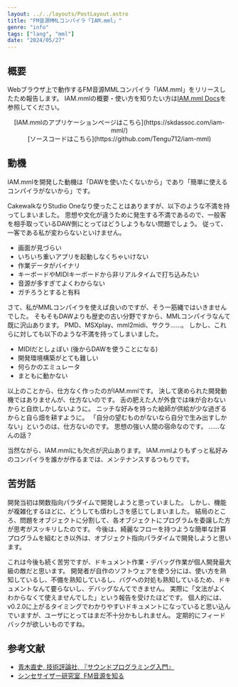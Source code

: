 ```yaml
---
layout: ../../layouts/PostLayout.astro
title: "FM音源MMLコンパイラ「IAM.mml」"
genre: "info"
tags: ["lang", "mml"]
date: "2024/05/27"
---
```


## 概要

Webブラウザ上で動作するFM音源MMLコンパイラ「IAM.mml」をリリースしたため報告します。
IAM.mmlの概要・使い方を知りたい方は<a href="https://skdassoc.com/iam-mml/docs/jp/about/">IAM.mml Docs</a>を参照してください。

<div style="text-align: center;">
[IAM.mmlのアプリケーションページはこちら](https://skdassoc.com/iam-mml/)
</div>

<div style="text-align: center;">
[ソースコードはこちら](https://github.com/Tengu712/iam-mml)
</div>



## 動機

IAM.mmlを開発した動機は「DAWを使いたくないから」であり「簡単に使えるコンパイラがないから」です。

CakewalkなりStudio Oneなり使ったことはありますが、以下のような不満を持ってしまいました。
思想や文化が違うために発生する不満であるので、一般客を相手取っているDAW側にとってはどうしようもない問題でしょう。
従って、一客である私が変わらないといけません。

- 画面が見づらい
- いちいち重いアプリを起動しなくちゃいけない
- 作業データがバイナリ
- キーボードやMIDIキーボードから非リアルタイムで打ち込みたい
- 音源が多すぎてよくわからない
- ガチろうとすると有料

さて、私がMMLコンパイラを使えば良いのですが、そう一筋縄ではいきませんでした。
そもそもDAWよりも歴史の古い分野ですから、MMLコンパイラなんて既に沢山あります。
PMD、MSXplay、mml2midi、サクラ……。
しかし、これらに対しても以下のような不満を持ってしまいました。

- MIDIだとしょぼい (後からDAWを使うことになる)
- 開発環境構築がとても難しい
- 何らかのエミュレータ
- まともに動かない

以上のことから、仕方なく作ったのがIAM.mmlです。
決して褒められた開発動機ではありませんが、仕方ないのです。
舌の肥えた人が外食では味が合わないからと自炊しかしないように。
ニッチな好みを持った絵師が供給が少な過ぎるからと自ら畑を耕すように。
「自分の望むものがないなら自分で生み出すしかない」というのは、仕方ないのです。
思想の強い人間の宿命なのです。
……なんの話？

当然ながら、IAM.mmlにも欠点が沢山あります。
IAM.mmlよりもずっと私好みのコンパイラを誰かが作るまでは、メンテナンスするつもりです。



## 苦労話

開発当初は関数指向パラダイムで開発しようと思っていました。
しかし、機能が複雑化するほどに、どうしても煩わしさを感じてしまいました。
結局のところ、問題をオブジェクトに分割して、各オブジェクトにプログラムを委譲した方が思考がスッキリしたのです。
今後は、綺麗なフローを持つような簡単な計算プログラムを組むとき以外は、オブジェクト指向パラダイムで開発しようと思います。

これは今後も続く苦労ですが、ドキュメント作業・デバッグ作業が個人開発最大級の敵だと思います。
開発者が自作のソフトウェアを使う分には、使い方を熟知しているし、不備を熟知しているし、バグへの対処も熟知しているため、ドキュメントなんて要らないし、デバッグなんてできません。
実際に「文法がよくわからなくて使えませんでした」という報告を受けたほどです。
個人的には、v0.2.0に上がるタイミングでわかりやすいドキュメントになっていると思い込んでいますが、ユーザにとってはまだ不十分かもしれません。
定期的にフィードバックが欲しいものですね。



## 参考文献

- [青木直史, 技術評論社, 『サウンドプログラミング入門』](https://floor13.sakura.ne.jp/book06/book06.html)
- [シンセサイザー研究室, FM音源を知る](https://synth-voice.sakura.ne.jp/synth-voice/html5/voice-lab00.html)
